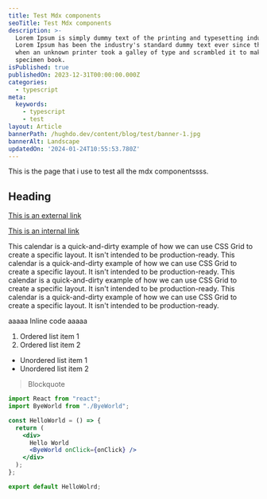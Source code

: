 ```yaml
---
title: Test Mdx components
seoTitle: Test Mdx components
description: >-
  Lorem Ipsum is simply dummy text of the printing and typesetting industry.
  Lorem Ipsum has been the industry's standard dummy text ever since the 1500s,
  when an unknown printer took a galley of type and scrambled it to make a type
  specimen book.
isPublished: true
publishedOn: 2023-12-31T00:00:00.000Z
categories:
  - typescript
meta:
  keywords:
    - typescript
    - test
layout: Article
bannerPath: /hughdo.dev/content/blog/test/banner-1.jpg
bannerAlt: Landscape
updatedOn: '2024-01-24T10:55:53.780Z'
---
```


This is the page that i use to test all the mdx componentssss.

## Heading

[This is an external link](https://hughdo.dev)

[This is an internal link](/)

<Callout variant="danger" label="Before you start">
  This calendar is a quick-and-dirty example of how we can use CSS Grid to
  create a specific layout. It isn't intended to be production-ready.
</Callout>

<Callout variant="info" label="Before you start">
  This calendar is a quick-and-dirty example of how we can use CSS Grid to
  create a specific layout. It isn't intended to be production-ready.
</Callout>

<Callout variant="danger">
  This calendar is a quick-and-dirty example of how we can use CSS Grid to
  create a specific layout. It isn't intended to be production-ready.
</Callout>

<Callout variant="info">
  This calendar is a quick-and-dirty example of how we can use CSS Grid to
  create a specific layout. It isn't intended to be production-ready.
</Callout>

aaaaa <InlineCode>Inline code</InlineCode> aaaaa

1. Ordered list item 1
2. Ordered list item 2

- Unordered list item 1
- Unordered list item 2

> Blockquote

```jsx
import React from "react";
import ByeWorld from "./ByeWorld";

const HelloWorld = () => {
  return (
    <div>
      Hello World
      <ByeWorld onClick={onClick} />
    </div>
  );
};

export default HelloWolrd;
```
